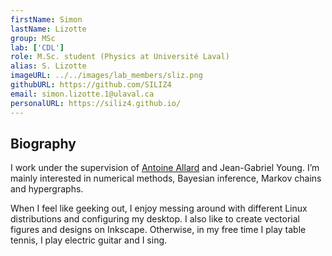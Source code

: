```yaml
---
firstName: Simon
lastName: Lizotte
group: MSc
lab: ['CDL']
role: M.Sc. student (Physics at Université Laval)
alias: S. Lizotte
imageURL: ../../images/lab_members/sliz.png
githubURL: https://github.com/SILIZ4
email: simon.lizotte.1@ulaval.ca 
personalURL: https://siliz4.github.io/
---
```


## Biography

I work under the supervision of [Antoine Allard](https://antoineallard.github.io/) and Jean-Gabriel Young. I’m mainly interested in numerical methods, Bayesian inference, Markov chains and hypergraphs.

When I feel like geeking out, I enjoy messing around with different Linux distributions and configuring my desktop. I also like to create vectorial figures and designs on Inkscape. Otherwise, in my free time I play table tennis, I play electric guitar and I sing.